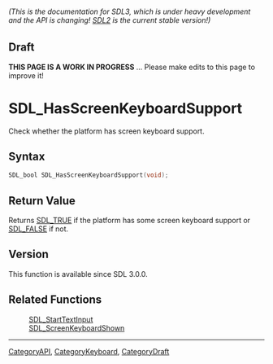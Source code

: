 ====== (This is the documentation for SDL3, which is under heavy development and the API is changing! [https://wiki.libsdl.org/SDL2/ SDL2] is the current stable version!) ======

== Draft ==

'''THIS PAGE IS A WORK IN PROGRESS''' ... Please make edits to this page to improve it!



<!-- #*^*^*^*^*See https://wiki.libsdl.org/SGFunctions for details on editing this page*^*^*^*^* -->
= SDL_HasScreenKeyboardSupport =

Check whether the platform has screen keyboard support.

== Syntax ==

<syntaxhighlight lang='c'>
SDL_bool SDL_HasScreenKeyboardSupport(void);
</syntaxhighlight>

== Return Value ==

Returns [[SDL_TRUE]] if the platform has some screen keyboard support or
[[SDL_FALSE]] if not.

== Version ==

This function is available since SDL 3.0.0.

== Related Functions ==

:[[SDL_StartTextInput]]
:[[SDL_ScreenKeyboardShown]]

----
[[CategoryAPI]], [[CategoryKeyboard]], [[CategoryDraft]]
<!-- #See the Style Guide for instructions on editing the footer. -->


